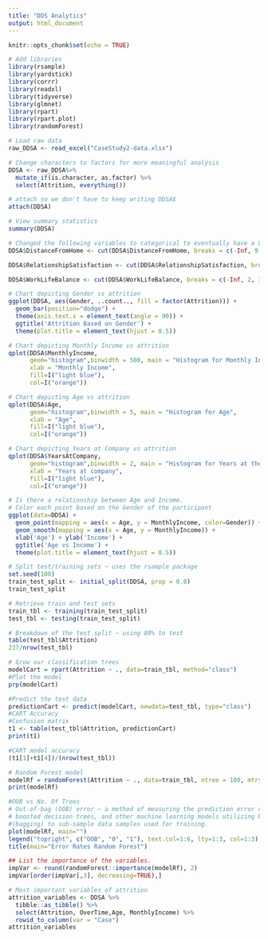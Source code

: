 ```yaml
---
title: "DDS Analytics"
output: html_document
---
```


```r
knitr::opts_chunk$set(echo = TRUE)
```

```r
# Add libraries
library(rsample)
library(yardstick)
library(corrr)
library(readxl)
library(tidyverse)
library(glmnet)
library(rpart)
library(rpart.plot)
library(randomForest)
```

```r
# Load raw data
raw_DDSA <- read_excel("CaseStudy2-data.xlsx")
```

```r
# Change characters to factors for more meaningful analysis
DDSA <- raw_DDSA%>%
  mutate_if(is.character, as.factor) %>%
  select(Attrition, everything())

# attach so we don't have to keep writing DDSA$
attach(DDSA)
```

```r
# View summary statistics
summary(DDSA)
```


```r
# Changed the following variables to categorical to eventually have a LifeSatisfaction variable
DDSA$DistanceFromHome <- cut(DDSA$DistanceFromHome, breaks = c(-Inf, 9, 21, Inf), labels=c("Poor", "Fair", "Good"))

DDSA$RelationshipSatisfaction <- cut(DDSA$RelationshipSatisfaction, breaks = c(-Inf, 2, 3, Inf), labels=c("Poor", "Fair", "Good"))

DDSA$WorkLifeBalance <- cut(DDSA$WorkLifeBalance, breaks = c(-Inf, 2, 3, Inf), labels=c("Poor", "Fair", "Good"))
```


```r
# Chart depicting Gender vs attrition
ggplot(DDSA, aes(Gender, ..count.., fill = factor(Attrition))) + 
  geom_bar(position="dodge") +
  theme(axis.text.x = element_text(angle = 90)) +
  ggtitle('Attrition Based on Gender') +
  theme(plot.title = element_text(hjust = 0.5))
```


```r
# Chart depicting Monthly Income vs attrition
qplot(DDSA$MonthlyIncome,
      geom="histogram",binwidth = 500, main = "Histogram for Monthly Income",
      xlab = "Monthly Income",
      fill=I("light blue"),
      col=I("orange"))

```

```r
# Chart depicting Age vs attrition
qplot(DDSA$Age,
      geom="histogram",binwidth = 5, main = "Histogram for Age",
      xlab = "Age",
      fill=I("light blue"),
      col=I("orange"))
```


```r
# Chart depicting Years at Company vs attrition
qplot(DDSA$YearsAtCompany,
      geom="histogram",binwidth = 2, main = "Histogram for Years at the company",
      xlab = "Years at company",
      fill=I("light blue"),
      col=I("orange"))

```


```r
# Is there a relationship between Age and Income. 
# Color each point based on the Gender of the participant
ggplot(data=DDSA) +
  geom_point(mapping = aes(x = Age, y = MonthlyIncome, color=Gender)) +
  geom_smooth(mapping = aes(x = Age, y = MonthlyIncome)) + 
  xlab('Age') + ylab('Income') +
  ggtitle('Age vs Income') +
  theme(plot.title = element_text(hjust = 0.5))
```


```r
# Split test/training sets ~ uses the rsample package
set.seed(100)
train_test_split <- initial_split(DDSA, prop = 0.8)
train_test_split

# Retrieve train and test sets
train_tbl <- training(train_test_split)
test_tbl <- testing(train_test_split)
```

```r
# Breakdown of the test split ~ using 80% to test
table(test_tbl$Attrition)
237/nrow(test_tbl)
```

```r
# Grow our classification trees
modelCart = rpart(Attrition ~ ., data=train_tbl, method="class")
#Plot the model
prp(modelCart)

```


```r
#Predict the test data
predictionCart <- predict(modelCart, newdata=test_tbl, type="class")
#CART Accuracy
#Confusion matrix 
t1 <- table(test_tbl$Attrition, predictionCart)
print(t1)
```


```r
#CART model accuracy
(t1[1]+t1[4])/(nrow(test_tbl))
```


```r
# Random Forest model
modelRf = randomForest(Attrition ~ ., data=train_tbl, ntree = 100, mtry = 5, importance = TRUE, method="class")
print(modelRf)
```

```r
#OOB vs No. Of Trees
# Out-of-bag (OOB) error ~ a method of measuring the prediction error of random forests, 
# boosted decision trees, and other machine learning models utilizing bootstrap aggregating 
#(bagging) to sub-sample data samples used for training.
plot(modelRf, main="")
legend("topright", c("OOB", "0", "1"), text.col=1:6, lty=1:3, col=1:3)
title(main="Error Rates Random Forest")

```

```r
## List the importance of the variables.
impVar <- round(randomForest::importance(modelRf), 2)
impVar[order(impVar[,3], decreasing=TRUE),]

```

```r
# Most important variables of attrition
attrition_variables <- DDSA %>%
  tibble::as_tibble() %>%
  select(Attrition, OverTime,Age, MonthlyIncome) %>%
  rowid_to_column(var = "Case")
attrition_variables
```

